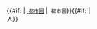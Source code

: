 <includeonly><span style="white-space:nowrap">{{#if: {{{4|}}} | [[{{{4}}}|{{{1}}}&nbsp;<span style="font-size:smaller">都市圈</span>]] | {{{1}}}&nbsp;<span style="font-size:smaller">都市圈</span>}}</span>{{#if: {{{2|}}}{{{3|}}} | <br /><span style="white-space:nowrap">{{{2}}}{{smaller|萬}}{{padleft:{{formatnum:{{{3}}}|R}}|4|0}}人</span>}}</includeonly><noinclude>{{Documentation}}</noinclude>